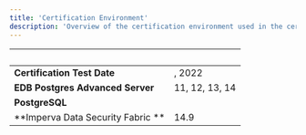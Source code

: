 ```yaml
---
title: 'Certification Environment'
description: 'Overview of the certification environment used in the certification of Imperva Data Security Fabric'
---
```


|  &nbsp;    | &nbsp; |
| ----------- | ----------- |
| **Certification Test Date**      |   , 2022    |
| **EDB Postgres Advanced Server**  |  11, 12, 13, 14    |
| **PostgreSQL**  |      |
| **Imperva Data Security Fabric **  |   14.9   |
